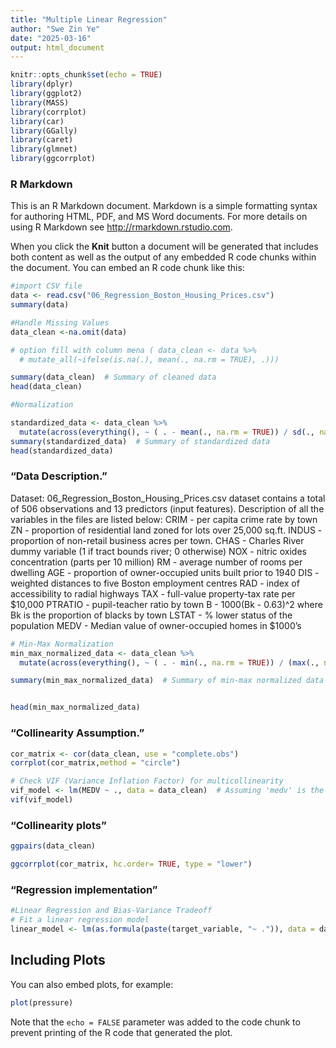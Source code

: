 ```yaml
---
title: "Multiple Linear Regression"
author: "Swe Zin Ye"
date: "2025-03-16"
output: html_document
---
```




```r
knitr::opts_chunk$set(echo = TRUE)
library(dplyr)
library(ggplot2)
library(MASS)
library(corrplot)
library(car)
library(GGally)
library(caret)
library(glmnet)
library(ggcorrplot)


```

### R Markdown

This is an R Markdown document. Markdown is a simple formatting syntax for authoring HTML, PDF, and MS Word documents. For more details on using R Markdown see <http://rmarkdown.rstudio.com>.

When you click the **Knit** button a document will be generated that includes both content as well as the output of any embedded R code chunks within the document. You can embed an R code chunk like this:

```r
#import CSV file 
data <- read.csv("06_Regression_Boston_Housing_Prices.csv")
summary(data)
```


```r

#Handle Missing Values 
data_clean <-na.omit(data)

# option fill with column mena ( data_clean <- data %>%
  # mutate_all(~ifelse(is.na(.), mean(., na.rm = TRUE), .)))

summary(data_clean)  # Summary of cleaned data
head(data_clean)


```

```r
#Normalization 

standardized_data <- data_clean %>%
  mutate(across(everything(), ~ ( . - mean(., na.rm = TRUE)) / sd(., na.rm = TRUE)))
summary(standardized_data)  # Summary of standardized data
head(standardized_data)
```

### "Data Description."
Dataset: 06_Regression_Boston_Housing_Prices.csv
dataset contains a total of 506 observations and 13 predictors (input features). Description of all the variables in the files are listed below:
CRIM - per capita crime rate by town
ZN - proportion of residential land zoned for lots over 25,000 sq.ft.
INDUS - proportion of non-retail business acres per town.
CHAS - Charles River dummy variable (1 if tract bounds river; 0 otherwise)
NOX - nitric oxides concentration (parts per 10 million)
RM - average number of rooms per dwelling
AGE - proportion of owner-occupied units built prior to 1940
DIS - weighted distances to five Boston employment centres
RAD - index of accessibility to radial highways
TAX - full-value property-tax rate per $10,000
PTRATIO - pupil-teacher ratio by town
B - 1000(Bk - 0.63)^2 where Bk is the proportion of blacks by town
LSTAT - % lower status of the population
MEDV - Median value of owner-occupied homes in $1000’s




```r
# Min-Max Normalization
min_max_normalized_data <- data_clean %>%
  mutate(across(everything(), ~ ( . - min(., na.rm = TRUE)) / (max(., na.rm = TRUE) - min(., na.rm = TRUE))))

summary(min_max_normalized_data)  # Summary of min-max normalized data


head(min_max_normalized_data)
```

### "Collinearity Assumption."


```r
cor_matrix <- cor(data_clean, use = "complete.obs")
corrplot(cor_matrix,method = "circle")

```




```r

# Check VIF (Variance Inflation Factor) for multicollinearity
vif_model <- lm(MEDV ~ ., data = data_clean)  # Assuming 'medv' is the dependent variable
vif(vif_model)

```

### "Collinearity plots"
```r
ggpairs(data_clean)


```

```r

ggcorrplot(cor_matrix, hc.order= TRUE, type = "lower")
```





### "Regression implementation"

```r

#Linear Regression and Bias-Variance Tradeoff
# Fit a linear regression model
linear_model <- lm(as.formula(paste(target_variable, "~ .")), data = data_clean)


```


## Including Plots

You can also embed plots, for example:

```r
plot(pressure)
```

Note that the `echo = FALSE` parameter was added to the code chunk to prevent printing of the R code that generated the plot.
